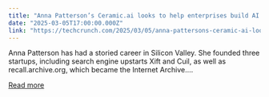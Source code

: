 ```yaml
---
title: "Anna Patterson’s Ceramic.ai looks to help enterprises build AI models faster and more efficiently"
date: "2025-03-05T17:00:00.000Z"
link: "https://techcrunch.com/2025/03/05/anna-pattersons-ceramic-ai-looks-to-help-enterprises-build-models-faster-and-more-efficiently/"
---
```


Anna Patterson has had a storied career in Silicon Valley. She founded three startups, including search engine upstarts Xift and Cuil, as well as recall.archive.org, which became the Internet Archive....

[Read more](https://techcrunch.com/2025/03/05/anna-pattersons-ceramic-ai-looks-to-help-enterprises-build-models-faster-and-more-efficiently/)
